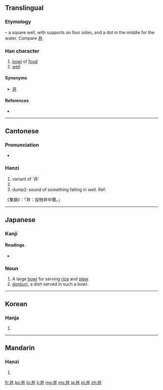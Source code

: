 {{also|井|丹}}<!-- may be replaced by zh-forms -->
==Translingual==
===Etymology===
{{liushu|p}} – a square well, with supports on four sides, and a dot in the middle for the water. Compare [[井]].

===Han character===
{{Han char|rn=3|rad=丶|as=04|sn=5|four=5500<sub>0</sub>|canj=廿廿戈 (TTI)}}

# [[bowl]] of [[food]]
# [[well]]

====Synonyms====
* {{sense|well}} [[井]]

====References====
* {{Han ref|kx=0081.010|dkj=00101|dj=0164.010|hdz=10045.010|uh=4E3C|ud=20028|bh=C964|bd=51556}}

----

==Cantonese==
{{attention|yue}}
===Pronunciation===
* {{IPA|/tɐm˧˥/|lang=yue}}

===Hanzi===
{{yue-hanzi|jyut=|y=jeng2, jing2}}

# variant of '井'
# {{defn|lang=yue|sort=丶04}}
# dump2: sound of something falling in well. Ref:
《集韻》：「丼：投物井中聲。」

----

==Japanese==

===Kanji===
{{ja-kanji|grade=|rs=丶04}}

====Readings====
* {{ja-readings|on=[[せい]] (sei), [[たん]] (tan), [[しょう]] (shō)|kun=[[どんぶり]] (donburi)}}

===Noun===
{{wikipedia|Donburi}}
{{ja-noun|k|hira=どんぶり|rom=donburi|hidx=とんぶり'}}

# A large [[bowl]] for serving [[rice]] and [[stew]].
# [[donburi]], a dish served in such a bowl.

----

==Korean==

===Hanja===
{{ko-hanja|hangeul=정|rv=jeong|mr=chŏng}}

# {{defn|lang=ko|sort=丶04}}

----

==Mandarin==

===Hanzi===
{{cmn-hanzi|pin=[[jǐng]] ([[jing3]])|wg=ching<sup>3</sup>}}

# {{defn|lang=cmn|sort=丶04}}

[[fr:丼]]
[[ko:丼]]
[[lo:丼]]
[[li:丼]]
[[mg:丼]]
[[ms:丼]]
[[ja:丼]]
[[pl:丼]]
[[zh:丼]]